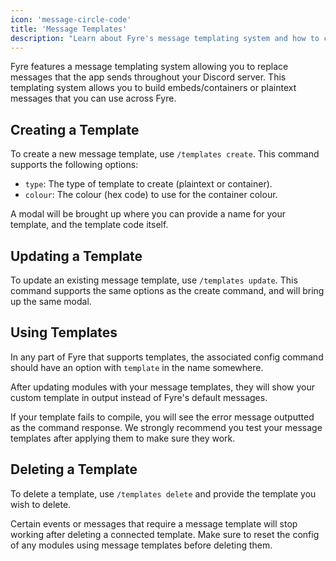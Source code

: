 ```yaml
---
icon: 'message-circle-code'
title: 'Message Templates'
description: "Learn about Fyre's message templating system and how to customise Fyre's messages."
---
```


Fyre features a message templating system allowing you to replace messages that the app sends throughout your Discord server.
This templating system allows you to build embeds/containers or plaintext messages that you can use across Fyre.

## Creating a Template
To create a new message template, use `/templates create`.
This command supports the following options:

- `type`: The type of template to create (plaintext or container).
- `colour`: The colour (hex code) to use for the container colour.

A modal will be brought up where you can provide a name for your template, and the template code itself.


## Updating a Template
To update an existing message template, use `/templates update`.
This command supports the same options as the create command, and will bring up the same modal.


## Using Templates
In any part of Fyre that supports templates,
the associated config command should have an option with `template` in the name somewhere.

After updating modules with your message templates,
they will show your custom template in output instead of Fyre's default messages.

If your template fails to compile, you will see the error message outputted as the command response.
We strongly recommend you test your message templates after applying them to make sure they work.


## Deleting a Template
To delete a template, use `/templates delete` and provide the template you wish to delete.

<Warning>
Certain events or messages that require a message template will stop working after deleting a connected template.
Make sure to reset the config of any modules using message templates before deleting them.
</Warning>